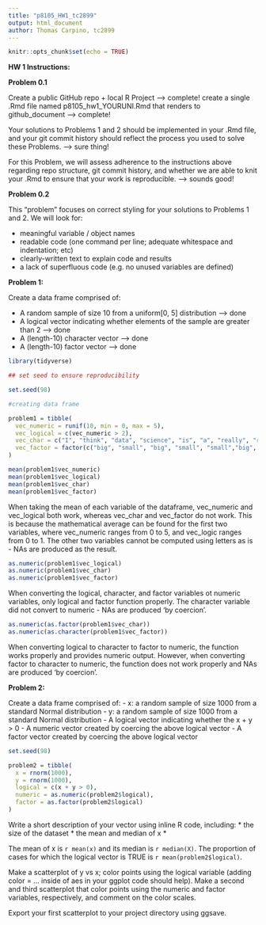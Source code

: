 ```yaml
---
title: "p8105_HW1_tc2899"
output: html_document
author: Thomas Carpino, tc2899
---
```


```r
knitr::opts_chunk$set(echo = TRUE)
```

**HW 1 Instructions:**

**Problem 0.1**

Create a public GitHub repo + local R Project --> complete! 
create a single .Rmd file named p8105_hw1_YOURUNI.Rmd that renders to github_document --> complete! 

Your solutions to Problems 1 and 2 should be implemented in your .Rmd file, and your git commit history should reflect the process you used to solve these Problems. --> sure thing!

For this Problem, we will assess adherence to the instructions above regarding repo structure, git commit history, and whether we are able to knit your .Rmd to ensure that your work is reproducible. --> sounds good! 

**Problem 0.2**

This “problem” focuses on correct styling for your solutions to Problems 1 and 2. We will look for:

  - meaningful variable / object names
  - readable code (one command per line; adequate whitespace and indentation; etc)
  - clearly-written text to explain code and results
  - a lack of superfluous code (e.g. no unused variables are defined)
  
**Problem 1:** 

Create a data frame comprised of:

  - A random sample of size 10 from a uniform[0, 5] distribution --> done 
  - A logical vector indicating whether elements of the sample are greater than 2 --> done 
  - A (length-10) character vector --> done 
  - A (length-10) factor vector --> done 
  
```r

library(tidyverse)

## set seed to ensure reproducibility

set.seed(98)

#creating data frame

problem1 = tibble(
  vec_numeric = runif(10, min = 0, max = 5),
  vec_logical = c(vec_numeric > 2),
  vec_char = c("I", "think", "data", "science", "is", "a", "really", "really", "cool", "class"),
  vec_factor = factor(c("big", "small", "big", "small", "small","big", "small", "big", "small", "small"))
)

mean(problem1$vec_numeric)
mean(problem1$vec_logical)
mean(problem1$vec_char)
mean(problem1$vec_factor)
```

When taking the mean of each variable of the dataframe, vec_numeric and vec_logical both work, whereas vec_char and vec_factor do not work. This is because the mathematical average can be found for the first two variables, where vec_numeric ranges from 0 to 5, and vec_logic ranges from 0 to 1. The other two variables cannot be computed using letters as is - NAs are produced as the result. 

```r
as.numeric(problem1$vec_logical)
as.numeric(problem1$vec_char)
as.numeric(problem1$vec_factor)
```

When converting the logical, character, and factor variables ot numeric variables, only logical and factor function properly. The character variable did not convert to numeric - NAs are produced 'by coercion'. 

```r
as.numeric(as.factor(problem1$vec_char))
as.numeric(as.character(problem1$vec_factor))
```

When converting logical to character to factor to numeric, the function works properly and provides numeric output. However, when converting factor to character to numeric, the function does not work properly and NAs are produced 'by coercion'. 

**Problem 2:**

Create a data frame comprised of:
  - x: a random sample of size 1000 from a standard Normal distribution
  - y: a random sample of size 1000 from a standard Normal distribution
  - A logical vector indicating whether the x + y > 0
  - A numeric vector created by coercing the above logical vector
  - A factor vector created by coercing the above logical vector
  
```r

set.seed(98)

problem2 = tibble(
  x = rnorm(1000),
  y = rnorm(1000),
  logical = c(x + y > 0),
  numeric = as.numeric(problem2$logical),
  factor = as.factor(problem2$logical)
)
```

Write a short description of your vector using inline R code, including: * the size of the dataset * the mean and median of x * 

The mean of x is `r mean(x)` and its median is `r median(X)`. The proportion of cases for which the logical vector is TRUE is `r mean(problem2$logical)`. 

Make a scatterplot of y vs x; color points using the logical variable (adding color = ... inside of aes in your ggplot code should help). Make a second and third scatterplot that color points using the numeric and factor variables, respectively, and comment on the color scales.

Export your first scatterplot to your project directory using ggsave.
  
